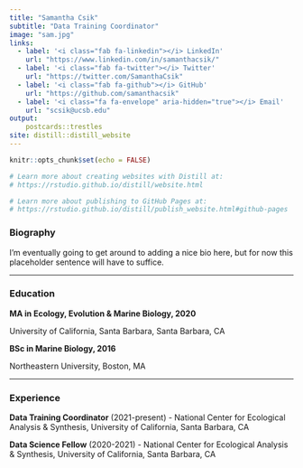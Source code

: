 ```yaml
---
title: "Samantha Csik"
subtitle: "Data Training Coordinator"
image: "sam.jpg"
links:
  - label: '<i class="fab fa-linkedin"></i> LinkedIn'
    url: "https://www.linkedin.com/in/samanthacsik/"
  - label: '<i class="fab fa-twitter"></i> Twitter'
    url: "https://twitter.com/SamanthaCsik"
  - label: '<i class="fab fa-github"></i> GitHub'
    url: "https://github.com/samanthacsik"
  - label: '<i class="fa fa-envelope" aria-hidden="true"></i> Email'
    url: "scsik@ucsb.edu"
output:
    postcards::trestles
site: distill::distill_website
---
```


```r
knitr::opts_chunk$set(echo = FALSE)

# Learn more about creating websites with Distill at:
# https://rstudio.github.io/distill/website.html

# Learn more about publishing to GitHub Pages at:
# https://rstudio.github.io/distill/publish_website.html#github-pages

```

### Biography     

I'm eventually going to get around to adding a nice bio here, but for now this placeholder sentence will have to suffice.

--------------------------------------------------------------------------------------------------------------------------------------------

### Education

**MA in Ecology, Evolution & Marine Biology, 2020**

University of California, Santa Barbara, Santa Barbara, CA

**BSc in Marine Biology, 2016**                               

Northeastern University, Boston, MA

--------------------------------------------------------------------------------------------------------------------------------------------

### Experience

**Data Training Coordinator** (2021-present) - National Center for Ecological Analysis & Synthesis, University of California, Santa Barbara, CA

**Data Science Fellow** (2020-2021) - National Center for Ecological Analysis & Synthesis, University of California, Santa Barbara, CA


